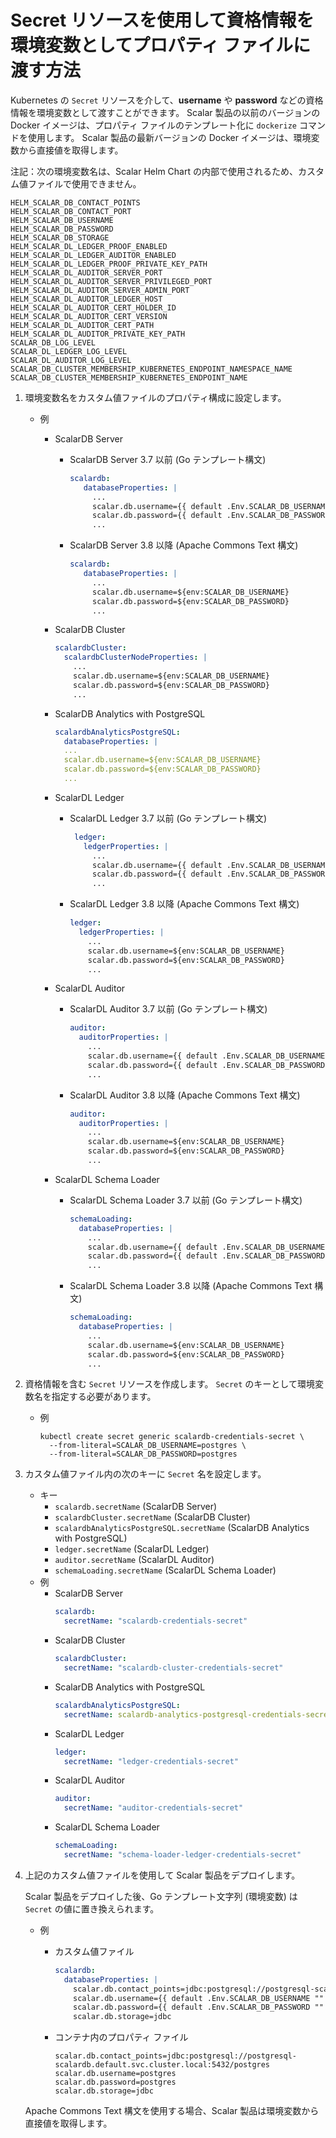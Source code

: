# Secret リソースを使用して資格情報を環境変数としてプロパティ ファイルに渡す方法


<TranslationBanner />

Kubernetes の `Secret` リソースを介して、**username** や **password** などの資格情報を環境変数として渡すことができます。 Scalar 製品の以前のバージョンの Docker イメージは、プロパティ ファイルのテンプレート化に `dockerize` コマンドを使用します。 Scalar 製品の最新バージョンの Docker イメージは、環境変数から直接値を取得します。

注記：次の環境変数名は、Scalar Helm Chart の内部で使用されるため、カスタム値ファイルで使用できません。
```console
HELM_SCALAR_DB_CONTACT_POINTS
HELM_SCALAR_DB_CONTACT_PORT
HELM_SCALAR_DB_USERNAME
HELM_SCALAR_DB_PASSWORD
HELM_SCALAR_DB_STORAGE
HELM_SCALAR_DL_LEDGER_PROOF_ENABLED
HELM_SCALAR_DL_LEDGER_AUDITOR_ENABLED
HELM_SCALAR_DL_LEDGER_PROOF_PRIVATE_KEY_PATH
HELM_SCALAR_DL_AUDITOR_SERVER_PORT
HELM_SCALAR_DL_AUDITOR_SERVER_PRIVILEGED_PORT
HELM_SCALAR_DL_AUDITOR_SERVER_ADMIN_PORT
HELM_SCALAR_DL_AUDITOR_LEDGER_HOST
HELM_SCALAR_DL_AUDITOR_CERT_HOLDER_ID
HELM_SCALAR_DL_AUDITOR_CERT_VERSION
HELM_SCALAR_DL_AUDITOR_CERT_PATH
HELM_SCALAR_DL_AUDITOR_PRIVATE_KEY_PATH
SCALAR_DB_LOG_LEVEL
SCALAR_DL_LEDGER_LOG_LEVEL
SCALAR_DL_AUDITOR_LOG_LEVEL
SCALAR_DB_CLUSTER_MEMBERSHIP_KUBERNETES_ENDPOINT_NAMESPACE_NAME
SCALAR_DB_CLUSTER_MEMBERSHIP_KUBERNETES_ENDPOINT_NAME
```

1. 環境変数名をカスタム値ファイルのプロパティ構成に設定します。
   * 例
       * ScalarDB Server
           * ScalarDB Server 3.7 以前 (Go テンプレート構文)
           
             ```yaml
             scalardb:
                databaseProperties: |
                  ...
                  scalar.db.username={{ default .Env.SCALAR_DB_USERNAME "" }}
                  scalar.db.password={{ default .Env.SCALAR_DB_PASSWORD "" }}
                  ...
             ```

           * ScalarDB Server 3.8 以降 (Apache Commons Text 構文)
             ```yaml
             scalardb:
                databaseProperties: |
                  ...
                  scalar.db.username=${env:SCALAR_DB_USERNAME}
                  scalar.db.password=${env:SCALAR_DB_PASSWORD}
                  ...
             ```
       * ScalarDB Cluster
         ```yaml
         scalardbCluster:
           scalardbClusterNodeProperties: |
             ...
             scalar.db.username=${env:SCALAR_DB_USERNAME}
             scalar.db.password=${env:SCALAR_DB_PASSWORD}
             ...
         ```
       * ScalarDB Analytics with PostgreSQL
         ```yaml
         scalardbAnalyticsPostgreSQL:
           databaseProperties: |
           ...
           scalar.db.username=${env:SCALAR_DB_USERNAME}
           scalar.db.password=${env:SCALAR_DB_PASSWORD}
           ...
         ```
       * ScalarDL Ledger
           * ScalarDL Ledger 3.7 以前 (Go テンプレート構文)

             ```yaml
              ledger:
                ledgerProperties: |
                  ...
                  scalar.db.username={{ default .Env.SCALAR_DB_USERNAME "" }}
                  scalar.db.password={{ default .Env.SCALAR_DB_PASSWORD "" }}
                  ...
             ```

           * ScalarDL Ledger 3.8 以降 (Apache Commons Text 構文)

             ```yaml
             ledger:
               ledgerProperties: |
                 ...
                 scalar.db.username=${env:SCALAR_DB_USERNAME}
                 scalar.db.password=${env:SCALAR_DB_PASSWORD}
                 ...
             ```

       * ScalarDL Auditor
           * ScalarDL Auditor 3.7 以前 (Go テンプレート構文)

             ```yaml
             auditor:
               auditorProperties: |
                 ...
                 scalar.db.username={{ default .Env.SCALAR_DB_USERNAME "" }}
                 scalar.db.password={{ default .Env.SCALAR_DB_PASSWORD "" }}
                 ...
             ```

           * ScalarDL Auditor 3.8 以降 (Apache Commons Text 構文)

             ```yaml
             auditor:
               auditorProperties: |
                 ...
                 scalar.db.username=${env:SCALAR_DB_USERNAME}
                 scalar.db.password=${env:SCALAR_DB_PASSWORD}
                 ...
             ```

       * ScalarDL Schema Loader
           * ScalarDL Schema Loader 3.7 以前 (Go テンプレート構文)

             ```yaml
             schemaLoading:
               databaseProperties: |
                 ...
                 scalar.db.username={{ default .Env.SCALAR_DB_USERNAME "" }}
                 scalar.db.password={{ default .Env.SCALAR_DB_PASSWORD "" }}
                 ...
             ```

           * ScalarDL Schema Loader 3.8 以降 (Apache Commons Text 構文)

             ```yaml
             schemaLoading:
               databaseProperties: |
                 ...
                 scalar.db.username=${env:SCALAR_DB_USERNAME}
                 scalar.db.password=${env:SCALAR_DB_PASSWORD}
                 ...
             ```

1. 資格情報を含む `Secret` リソースを作成します。
   `Secret` のキーとして環境変数名を指定する必要があります。
   * 例
     ```console
     kubectl create secret generic scalardb-credentials-secret \
       --from-literal=SCALAR_DB_USERNAME=postgres \
       --from-literal=SCALAR_DB_PASSWORD=postgres
     ```

1. カスタム値ファイル内の次のキーに `Secret` 名を設定します。  
   * キー
     * `scalardb.secretName` (ScalarDB Server)
     * `scalardbCluster.secretName` (ScalarDB Cluster)
     * `scalardbAnalyticsPostgreSQL.secretName` (ScalarDB Analytics with PostgreSQL)
     * `ledger.secretName` (ScalarDL Ledger)
     * `auditor.secretName` (ScalarDL Auditor)
     * `schemaLoading.secretName` (ScalarDL Schema Loader)
   * 例
     * ScalarDB Server
       ```yaml
       scalardb:
         secretName: "scalardb-credentials-secret"
       ```
     * ScalarDB Cluster
       ```yaml
       scalardbCluster:
         secretName: "scalardb-cluster-credentials-secret"
       ```
     * ScalarDB Analytics with PostgreSQL 
       ```yaml
       scalardbAnalyticsPostgreSQL:
         secretName: scalardb-analytics-postgresql-credentials-secret
       ```
     * ScalarDL Ledger
       ```yaml
       ledger:
         secretName: "ledger-credentials-secret"
       ```
     * ScalarDL Auditor
       ```yaml
       auditor:
         secretName: "auditor-credentials-secret"
       ```
     * ScalarDL Schema Loader
       ```yaml
       schemaLoading:
         secretName: "schema-loader-ledger-credentials-secret"
       ```

1. 上記のカスタム値ファイルを使用して Scalar 製品をデプロイします。

   Scalar 製品をデプロイした後、Go テンプレート文字列 (環境変数) は `Secret` の値に置き換えられます。

   * 例
       * カスタム値ファイル

         ```yaml
         scalardb:
           databaseProperties: |
             scalar.db.contact_points=jdbc:postgresql://postgresql-scalardb.default.svc.cluster.local:5432/postgres
             scalar.db.username={{ default .Env.SCALAR_DB_USERNAME "" }}
             scalar.db.password={{ default .Env.SCALAR_DB_PASSWORD "" }}
             scalar.db.storage=jdbc
         ```

       * コンテナ内のプロパティ ファイル
         ```properties
         scalar.db.contact_points=jdbc:postgresql://postgresql-scalardb.default.svc.cluster.local:5432/postgres
         scalar.db.username=postgres
         scalar.db.password=postgres
         scalar.db.storage=jdbc
         ```

   Apache Commons Text 構文を使用する場合、Scalar 製品は環境変数から直接値を取得します。
